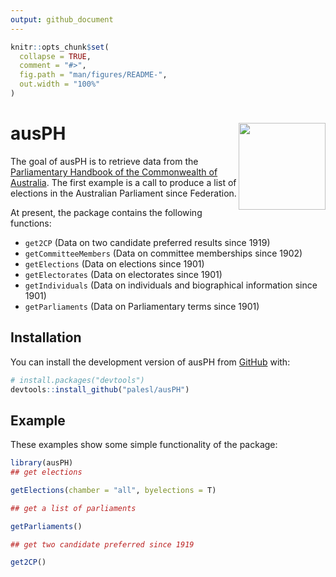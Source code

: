 ```yaml
---
output: github_document
---
```


<!-- README.md is generated from README.Rmd. Please edit that file -->

```r
knitr::opts_chunk$set(
  collapse = TRUE,
  comment = "#>",
  fig.path = "man/figures/README-",
  out.width = "100%" 
)
```

# ausPH <img src="man/figures/ausPH_hex.png" align="right" height="139"/>

<!-- badges: start -->

<!-- badges: end -->

The goal of ausPH is to retrieve data from the [Parliamentary Handbook of the Commonwealth of Australia](https://handbook.aph.gov.au/). The first example is a call to produce a list of elections in the Australian Parliament since Federation.

At present, the package contains the following functions:

-   `get2CP` (Data on two candidate preferred results since 1919)
-   `getCommitteeMembers` (Data on committee memberships since 1902)
-   `getElections` (Data on elections since 1901)
-   `getElectorates` (Data on electorates since 1901)
-   `getIndividuals` (Data on individuals and biographical information since 1901)
-   `getParliaments` (Data on Parliamentary terms since 1901)

## Installation

You can install the development version of ausPH from [GitHub](https://github.com/) with:

``` r
# install.packages("devtools")
devtools::install_github("palesl/ausPH")
```

## Example

These examples show some simple functionality of the package:

```r
library(ausPH) 
## get elections

getElections(chamber = "all", byelections = T)

## get a list of parliaments

getParliaments()

## get two candidate preferred since 1919

get2CP()
```
